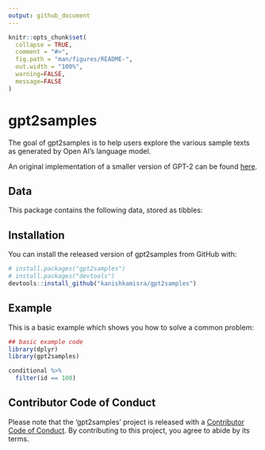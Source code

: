 ```yaml
---
output: github_document
---
```


<!-- README.md is generated from README.Rmd. Please edit that file -->

```r
knitr::opts_chunk$set(
  collapse = TRUE,
  comment = "#>",
  fig.path = "man/figures/README-",
  out.width = "100%",
  warning=FALSE, 
  message=FALSE
)
```
# gpt2samples

The goal of gpt2samples is to help users explore the various sample texts as generated by Open AI's language model.

An original implementation of a smaller version of GPT-2 can be found [here](https://github.com/openai/gpt-2).

## Data

This package contains the following data, stored as tibbles:

## Installation

<!-- You can install the released version of gpt2samples from [CRAN](https://CRAN.R-project.org) with:-->

You can install the released version of gpt2samples from GitHub with:

```r
# install.packages("gpt2samples")
# install.packages("devtools")
devtools::install_github("kanishkamisra/gpt2samples")
```

## Example

This is a basic example which shows you how to solve a common problem:

```r
## basic example code
library(dplyr)
library(gpt2samples)

conditional %>%
  filter(id == 100)
```


## Contributor Code of Conduct
Please note that the 'gpt2samples' project is released with a [Contributor Code of Conduct](CODE_OF_CONDUCT.md). By contributing to this project, you agree to abide by its terms.
